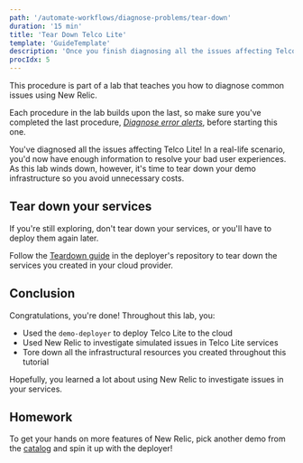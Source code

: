 ```yaml
---
path: '/automate-workflows/diagnose-problems/tear-down'
duration: '15 min'
title: 'Tear Down Telco Lite'
template: 'GuideTemplate'
description: 'Once you finish diagnosing all the issues affecting Telco Lite, tear down your services.'
procIdx: 5
---
```


<Callout variant="course" title="lab">

This procedure is part of a lab that teaches you how to diagnose common issues using New Relic.

Each procedure in the lab builds upon the last, so make sure you've completed the last procedure, [_Diagnose error alerts_](/automate-workflows/diagnose-problems/error-alerts), before starting this one.

</Callout>

You've diagnosed all the issues affecting Telco Lite! In a real-life scenario, you'd now have enough information to resolve your bad user experiences. As this lab winds down, however, it's time to tear down your demo infrastructure so you avoid unnecessary costs.

## Tear down your services

<Callout variant='important'>

If you're still exploring, don't tear down your services, or you'll have to deploy them again later.

</Callout>

Follow the [Teardown guide](https://github.com/newrelic/demo-catalog/blob/main/GETTING_STARTED.md#tear-down-your-resources) in the deployer's repository to tear down the services you created in your cloud provider.

## Conclusion

Congratulations, you're done! Throughout this lab, you:

- Used the `demo-deployer` to deploy Telco Lite to the cloud
- Used New Relic to investigate simulated issues in Telco Lite services
- Tore down all the infrastructural resources you created throughout this tutorial

Hopefully, you learned a lot about using New Relic to investigate issues in your services.

## Homework

To get your hands on more features of New Relic, pick another demo from the [catalog](https://github.com/newrelic/demo-catalog) and spin it up with the deployer!